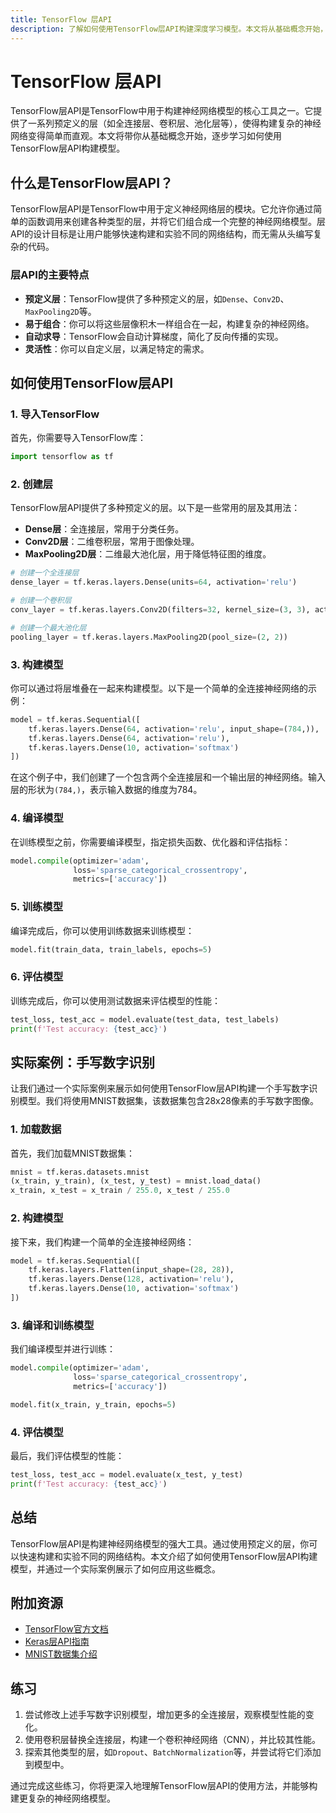 ```yaml
---
title: TensorFlow 层API
description: 了解如何使用TensorFlow层API构建深度学习模型。本文将从基础概念开始，逐步讲解如何使用层API创建神经网络，并提供实际案例和代码示例。
---
```


# TensorFlow 层API

TensorFlow层API是TensorFlow中用于构建神经网络模型的核心工具之一。它提供了一系列预定义的层（如全连接层、卷积层、池化层等），使得构建复杂的神经网络变得简单而直观。本文将带你从基础概念开始，逐步学习如何使用TensorFlow层API构建模型。

## 什么是TensorFlow层API？

TensorFlow层API是TensorFlow中用于定义神经网络层的模块。它允许你通过简单的函数调用来创建各种类型的层，并将它们组合成一个完整的神经网络模型。层API的设计目标是让用户能够快速构建和实验不同的网络结构，而无需从头编写复杂的代码。

### 层API的主要特点

- **预定义层**：TensorFlow提供了多种预定义的层，如`Dense`、`Conv2D`、`MaxPooling2D`等。
- **易于组合**：你可以将这些层像积木一样组合在一起，构建复杂的神经网络。
- **自动求导**：TensorFlow会自动计算梯度，简化了反向传播的实现。
- **灵活性**：你可以自定义层，以满足特定的需求。

## 如何使用TensorFlow层API

### 1. 导入TensorFlow

首先，你需要导入TensorFlow库：

```python
import tensorflow as tf
```

### 2. 创建层

TensorFlow层API提供了多种预定义的层。以下是一些常用的层及其用法：

- **Dense层**：全连接层，常用于分类任务。
- **Conv2D层**：二维卷积层，常用于图像处理。
- **MaxPooling2D层**：二维最大池化层，用于降低特征图的维度。

```python
# 创建一个全连接层
dense_layer = tf.keras.layers.Dense(units=64, activation='relu')

# 创建一个卷积层
conv_layer = tf.keras.layers.Conv2D(filters=32, kernel_size=(3, 3), activation='relu')

# 创建一个最大池化层
pooling_layer = tf.keras.layers.MaxPooling2D(pool_size=(2, 2))
```

### 3. 构建模型

你可以通过将层堆叠在一起来构建模型。以下是一个简单的全连接神经网络的示例：

```python
model = tf.keras.Sequential([
    tf.keras.layers.Dense(64, activation='relu', input_shape=(784,)),
    tf.keras.layers.Dense(64, activation='relu'),
    tf.keras.layers.Dense(10, activation='softmax')
])
```

在这个例子中，我们创建了一个包含两个全连接层和一个输出层的神经网络。输入层的形状为`(784,)`，表示输入数据的维度为784。

### 4. 编译模型

在训练模型之前，你需要编译模型，指定损失函数、优化器和评估指标：

```python
model.compile(optimizer='adam',
              loss='sparse_categorical_crossentropy',
              metrics=['accuracy'])
```

### 5. 训练模型

编译完成后，你可以使用训练数据来训练模型：

```python
model.fit(train_data, train_labels, epochs=5)
```

### 6. 评估模型

训练完成后，你可以使用测试数据来评估模型的性能：

```python
test_loss, test_acc = model.evaluate(test_data, test_labels)
print(f'Test accuracy: {test_acc}')
```

## 实际案例：手写数字识别

让我们通过一个实际案例来展示如何使用TensorFlow层API构建一个手写数字识别模型。我们将使用MNIST数据集，该数据集包含28x28像素的手写数字图像。

### 1. 加载数据

首先，我们加载MNIST数据集：

```python
mnist = tf.keras.datasets.mnist
(x_train, y_train), (x_test, y_test) = mnist.load_data()
x_train, x_test = x_train / 255.0, x_test / 255.0
```

### 2. 构建模型

接下来，我们构建一个简单的全连接神经网络：

```python
model = tf.keras.Sequential([
    tf.keras.layers.Flatten(input_shape=(28, 28)),
    tf.keras.layers.Dense(128, activation='relu'),
    tf.keras.layers.Dense(10, activation='softmax')
])
```

### 3. 编译和训练模型

我们编译模型并进行训练：

```python
model.compile(optimizer='adam',
              loss='sparse_categorical_crossentropy',
              metrics=['accuracy'])

model.fit(x_train, y_train, epochs=5)
```

### 4. 评估模型

最后，我们评估模型的性能：

```python
test_loss, test_acc = model.evaluate(x_test, y_test)
print(f'Test accuracy: {test_acc}')
```

## 总结

TensorFlow层API是构建神经网络模型的强大工具。通过使用预定义的层，你可以快速构建和实验不同的网络结构。本文介绍了如何使用TensorFlow层API构建模型，并通过一个实际案例展示了如何应用这些概念。

## 附加资源

- [TensorFlow官方文档](https://www.tensorflow.org/api_docs)
- [Keras层API指南](https://keras.io/api/layers/)
- [MNIST数据集介绍](https://en.wikipedia.org/wiki/MNIST_database)

## 练习

1. 尝试修改上述手写数字识别模型，增加更多的全连接层，观察模型性能的变化。
2. 使用卷积层替换全连接层，构建一个卷积神经网络（CNN），并比较其性能。
3. 探索其他类型的层，如`Dropout`、`BatchNormalization`等，并尝试将它们添加到模型中。

通过完成这些练习，你将更深入地理解TensorFlow层API的使用方法，并能够构建更复杂的神经网络模型。